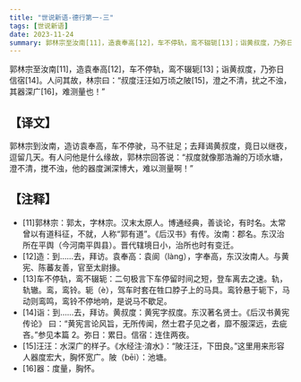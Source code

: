 ```yaml
---
title: "世说新语-德行第一-三"
tags: [世说新语]
date: 2023-11-24
summary: 郭林宗至汝南[11]，造袁奉高[12]，车不停轨，鸾不辍轭[13]；诣黄叔度，乃弥日信宿[14]。
---
```


郭林宗至汝南[11]，造袁奉高[12]，车不停轨，鸾不辍轭[13]；诣黄叔度，乃弥日信宿[14]。人问其故，林宗曰：“叔度汪汪如万顷之陂[15]，澄之不清，扰之不浊，其器深广[16]，难测量也！”

## 【译文】

郭林宗到汝南，造访袁奉高，车不停驶，马不驻足；去拜谒黄叔度，竟日以继夜，逗留几天。有人问他是什么缘故，郭林宗回答说：“叔度就像那浩瀚的万顷水塘，澄不清，搅不浊，他的器度渊深博大，难以测量啊！”

## 【注释】

- [11]郭林宗：郭太，字林宗。汉末太原人。博通经典，善谈论，有时名。太常曾以有道科征，不就，人称“郭有道”。《后汉书》有传。汝南：郡名。东汉治所在平舆（今河南平舆县）。晋代辖境日小，治所也时有变迁。
- [12]造：到……去，拜访。袁奉高：袁阆（làng），字奉高，东汉汝南人。与黄宪、陈蕃友善，官至太尉掾。
- [13]车不停轨，鸾不辍轭：二句极言下车停留时间之短，登车离去之速。轨，轨辙。鸾，鸾铃。轭（è），驾车时套在牲口脖子上的马具。鸾铃悬于轭下，马动则鸾鸣，鸾铃不停地响，是说马不歇足。
- [14]诣：到……去，拜访。黄叔度：黄宪字叔度。东汉著名贤士。《后汉书黄宪传论》
  曰：“黄宪言论风旨，无所传闻，然士君子见之者，靡不服深远，去疵吝。”参见本篇
  2。弥日：累日。信宿：连住两夜。
- [15]汪汪：水深广的样子。《水经注·淯水》：“陂汪汪，下田良。”这里用来形容人器度宏大，胸怀宽广。陂（bēi）：池塘。
- [16]器：度量，胸怀。
